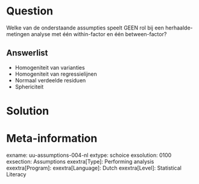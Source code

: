 

Question
========
Welke van de onderstaande assumpties speelt GEEN rol bij een herhaalde-metingen analyse met één within-factor en één between-factor?

Answerlist
----------
* Homogeniteit van varianties
* Homogeniteit van regressielijnen
* Normaal verdeelde residuen
* Sphericiteit


Solution
========



Meta-information
================
exname: uu-assumptions-004-nl
extype: schoice
exsolution: 0100
exsection: Assumptions
exextra[Type]: Performing analysis
exextra[Program]: 
exextra[Language]: Dutch
exextra[Level]: Statistical Literacy
